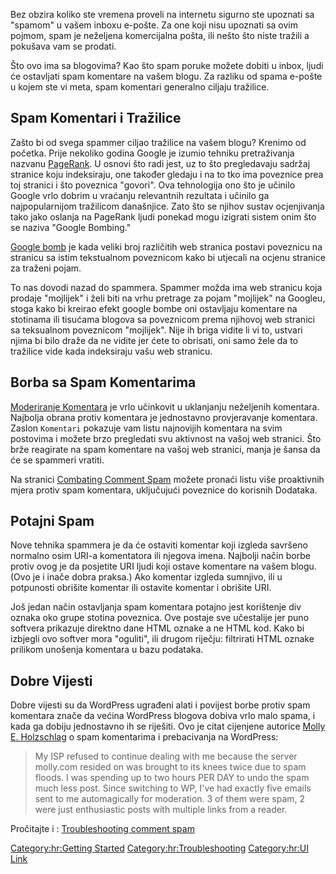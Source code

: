 {{Languages|
{{en|Comment Spam}}
{{hr|Spam Komentari}}
{{ja|コメントスパム}}
{{pt-br|Spam em Comentários}}
{{zh-cn|垃圾评论}}
}}

Bez obzira koliko ste vremena proveli na internetu sigurno ste upoznati sa "spamom" u vašem inboxu e-pošte. Za one koji nisu upoznati sa ovim pojmom, spam je neželjena komercijalna pošta, ili nešto što niste tražili a pokušava vam se prodati.

Što ovo ima sa blogovima? Kao što spam poruke možete dobiti u inbox, ljudi će ostavljati spam komentare na vašem blogu. Za razliku od spama e-pošte u kojem ste vi meta, spam komentari generalno ciljaju tražilice.

== Spam Komentari i Tražilice ==

Zašto bi od svega spammer ciljao tražilice na vašem blogu? Krenimo od početka. Prije nekoliko godina Google je izumio tehniku pretraživanja nazvanu [http://www.google.com/technology/ PageRank]. U osnovi što radi jest, uz to što pregledavaju sadržaj stranice koju indeksiraju, one također gledaju i na to tko ima poveznice prea toj stranici i što poveznica "govori". Ova tehnologija ono što je učinilo Google vrlo dobrim u vraćanju relevantnih rezultata i učinilo ga najpopularnijom tražilicom današnjice. Zato što se njihov sustav ocjenjivanja tako jako oslanja na PageRank ljudi ponekad mogu izigrati sistem onim što se naziva "Google Bombing."

[[Wikipedia:Google_bomb|Google bomb]] je kada veliki broj različitih web stranica postavi poveznicu na stranicu sa istim tekstualnom poveznicom kako bi utjecali na ocjenu stranice za traženi pojam.

To nas dovodi nazad do spammera. Spammer možda ima web stranicu koja prodaje "mojlijek" i želi biti na vrhu pretrage za pojam "mojlijek" na Googleu, stoga kako bi kreirao efekt google bombe oni ostavljaju komentare na stotinama ili tisućama blogova sa poveznicom prema njihovoj web stranici sa teksualnom poveznicom "mojlijek". Nije ih briga vidite li vi to, ustvari njima bi bilo draže da ne vidite jer ćete to obrisati, oni samo žele da to tražilice vide kada indeksiraju vašu web stranicu.

== Borba sa Spam Komentarima ==

[[Moderiranje Komentara]] je vrlo učinkovit u uklanjanju neželjenih komentara. Najbolja obrana protiv komentara je jednostavno provjeravanje komentara. Zaslon <code>Komentari</code> pokazuje vam listu najnovijih komentara na svim postovima i možete brzo pregledati svu aktivnost na vašoj web stranici. Što brže reagirate na spam komentare na vašoj web stranici, manja je šansa da će se spammeri vratiti.

Na stranici [[Combating Comment Spam]] možete pronaći listu više proaktivnih mjera protiv spam komentara, uključujući poveznice do korisnih Dodataka.

== Potajni Spam ==

Nove tehnika spammera je da će ostaviti komentar koji izgleda savršeno normalno osim URI-a komentatora ili njegova imena. Najbolji način borbe protiv ovog je da posjetite URI ljudi koji ostave komentare na vašem blogu. (Ovo je i inače dobra praksa.) Ako komentar izgleda sumnjivo, ili u potpunosti obrišite komentar ili ostavite komentar i obrišite URI.

Još jedan način ostavljanja spam komentara potajno jest korištenje div oznaka oko grupe stotina poveznica. Ove postaje sve učestalije jer puno softvera prikazuje direktno dane HTML oznake a ne HTML kod. Kako bi izbjegli ovo softver mora "oguliti", ili drugom riječju: filtrirati HTML oznake prilikom unošenja komentara u bazu podataka.

== Dobre Vijesti == 

Dobre vijesti su da WordPress ugrađeni alati i povijest borbe protiv spam komentara znače da većina WordPress blogova dobiva vrlo malo spama, i kada ga dobiju jednostavno ih se riješiti. Ovo je citat cijenjene autorice [http://molly.com Molly E. Holzschlag] o spam komentarima i prebacivanja na WordPress:

<blockquote>My ISP refused to continue dealing with me because the server molly.com resided on was brought to its knees twice due to spam floods. I was spending up to two hours PER DAY to undo the spam much less post. Since switching to WP, I've had exactly five emails sent to me automagically for moderation. 3 of them were spam, 2 were just enthusiastic posts with multiple links from a reader.</blockquote>

[[Category:hr:Getting Started]]
[[Category:hr:Troubleshooting]]
[[Category:hr:UI Link]]

Pročitajte i : [[Troubleshooting#Comment_Spam|Troubleshooting comment spam]]